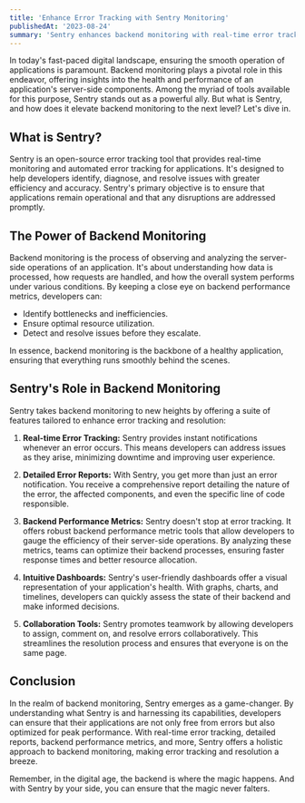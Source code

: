 ```yaml
---
title: 'Enhance Error Tracking with Sentry Monitoring'
publishedAt: '2023-08-24'
summary: 'Sentry enhances backend monitoring with real-time error tracking, detailed reports, and performance metrics for efficient error resolution.'
---
```


In today's fast-paced digital landscape, ensuring the smooth operation of applications is paramount. Backend monitoring plays a pivotal role in this endeavor, offering insights into the health and performance of an application's server-side components. Among the myriad of tools available for this purpose, Sentry stands out as a powerful ally. But what is Sentry, and how does it elevate backend monitoring to the next level? Let's dive in.

## What is Sentry?

Sentry is an open-source error tracking tool that provides real-time monitoring and automated error tracking for applications. It's designed to help developers identify, diagnose, and resolve issues with greater efficiency and accuracy. Sentry's primary objective is to ensure that applications remain operational and that any disruptions are addressed promptly.

## The Power of Backend Monitoring

Backend monitoring is the process of observing and analyzing the server-side operations of an application. It's about understanding how data is processed, how requests are handled, and how the overall system performs under various conditions. By keeping a close eye on backend performance metrics, developers can:

- Identify bottlenecks and inefficiencies.
- Ensure optimal resource utilization.
- Detect and resolve issues before they escalate.

In essence, backend monitoring is the backbone of a healthy application, ensuring that everything runs smoothly behind the scenes.

## Sentry's Role in Backend Monitoring

Sentry takes backend monitoring to new heights by offering a suite of features tailored to enhance error tracking and resolution:

1. **Real-time Error Tracking:** Sentry provides instant notifications whenever an error occurs. This means developers can address issues as they arise, minimizing downtime and improving user experience.

2. **Detailed Error Reports:** With Sentry, you get more than just an error notification. You receive a comprehensive report detailing the nature of the error, the affected components, and even the specific line of code responsible.

3. **Backend Performance Metrics:** Sentry doesn't stop at error tracking. It offers robust backend performance metric tools that allow developers to gauge the efficiency of their server-side operations. By analyzing these metrics, teams can optimize their backend processes, ensuring faster response times and better resource allocation.

4. **Intuitive Dashboards:** Sentry's user-friendly dashboards offer a visual representation of your application's health. With graphs, charts, and timelines, developers can quickly assess the state of their backend and make informed decisions.

5. **Collaboration Tools:** Sentry promotes teamwork by allowing developers to assign, comment on, and resolve errors collaboratively. This streamlines the resolution process and ensures that everyone is on the same page.

## Conclusion

In the realm of backend monitoring, Sentry emerges as a game-changer. By understanding what Sentry is and harnessing its capabilities, developers can ensure that their applications are not only free from errors but also optimized for peak performance. With real-time error tracking, detailed reports, backend performance metrics, and more, Sentry offers a holistic approach to backend monitoring, making error tracking and resolution a breeze.

Remember, in the digital age, the backend is where the magic happens. And with Sentry by your side, you can ensure that the magic never falters.
